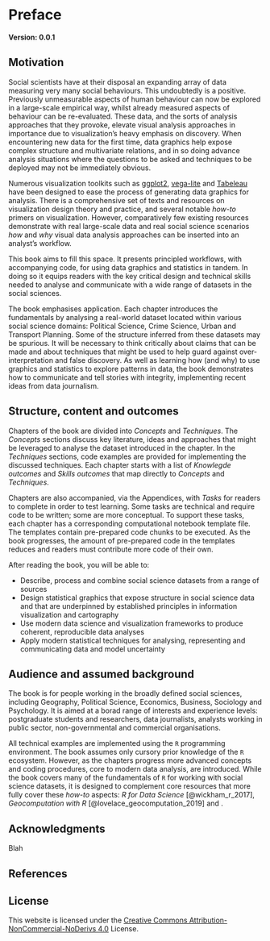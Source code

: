# Preface {.unnumbered}

**Version:	0.0.1**

## Motivation {.unnumbered}

Social scientists have at their disposal an expanding array of data measuring very many social behaviours. This undoubtedly is a positive. Previously unmeasurable aspects of human behaviour can now be explored in a large-scale empirical way, whilst already measured aspects of behaviour can be re-evaluated. These data, and the sorts of analysis approaches that they provoke, elevate visual analysis approaches in importance due to visualization's heavy emphasis on discovery. When encountering new data for the first time, data graphics help expose complex structure and multivariate relations, and in so doing advance analysis situations where  the questions to be asked and techniques to be deployed may not be immediately obvious.

Numerous visualization toolkits such as [ggplot2](), [vega-lite]() and [Tabeleau]() have been designed to ease the process of generating data graphics for analysis. There is a comprehensive set of texts and resources on visualization design theory and practice, and several notable *how-to* primers on visualization. However, comparatively few existing resources demonstrate with real large-scale data and real social science scenarios *how* and *why* visual data analysis approaches can be inserted into an analyst's workflow.


This book aims to fill this space. It presents principled workflows, with accompanying code, for using data graphics and statistics in tandem. In doing so it equips readers with the key critical design and technical skills needed to analyse and communicate with a wide range of datasets in the social sciences. 

The book emphasises application. Each chapter introduces the fundamentals by analysing a real-world dataset located within various social science domains: Political Science, Crime Science, Urban and Transport Planning. Some of the structure inferred from these datasets may be spurious. It will be necessary to think critically about claims that can be made and about techniques that might be used to help guard against over-interpretation and false discovery. As well as learning how (and why) to use graphics and statistics to explore patterns in data, the book demonstrates how to communicate and tell stories with integrity, implementing recent ideas from data journalism.

## Structure, content and outcomes {.unnumbered}

Chapters of the book are divided into *Concepts* and *Techniques*. The *Concepts* sections discuss key literature, ideas and approaches that might be leveraged to analyse the dataset introduced in the chapter. In the *Techniques* sections, code examples are provided for implementing the discussed techniques. Each chapter starts with a list of *Knowlegde outcomes* and *Skills outcomes* that map directly to *Concepts* and *Techniques*.

Chapters are also accompanied, via the  Appendices, with *Tasks* for readers to complete in order to test learning. Some tasks are technical and require code to be written;  some are more conceptual. To support these tasks, each chapter has a corresponding computational notebook template file. The templates contain pre-prepared code chunks to be executed. As the book progresses, the amount of pre-prepared code in the templates reduces and readers must contribute more code of their own.

After reading the book, you will be able to:

* Describe, process and combine social science datasets from a range of sources
* Design statistical graphics that expose structure in social science data and that are underpinned by established principles in information visualization and cartography
* Use modern data science and visualization frameworks to produce coherent, reproducible data analyses
* Apply modern statistical techniques for analysing, representing and communicating data and model uncertainty

## Audience and assumed background  {.unnumbered}

The book is for people working in the broadly defined social sciences, including Geography, Political Science, Economics, Business, Sociology and Psychology. It is aimed at a borad range of interests and experience levels: postgraduate students and researchers, data journalists, analysts working in public sector, non-governmental and commercial organisations.

All technical examples are implemented using the `R` programming environment. The book assumes only cursory prior knowledge of the `R` ecosystem. However, as the chapters progress more advanced concepts and coding procedures, core to modern data analysis, are introduced. While the book covers many of the fundamentals of `R` for working with social science datasets, it is designed to complement core resources that more fully cover these *how-to* aspects: *R for Data Science* [@wickham_r_2017], *Geocomputation with R* [@lovelace_geocomputation_2019] and .




## Acknowledgments

Blah

## References



## License

This website is licensed under the [Creative Commons Attribution-NonCommercial-NoDerivs 4.0](https://creativecommons.org/licenses/by-nc-nd/4.0/) License.
